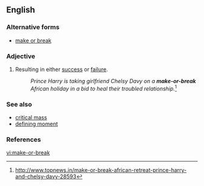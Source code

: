 ==English==
===Alternative forms===
* [[make or break]]
===Adjective===
{{en-adj|head=[[make]]-[[or]]-[[break]]|?}} {{uncountable}}

# Resulting in either [[success]] or [[failure]].
#:''Prince Harry is taking girlfriend Chelsy Davy on a '''make-or-break''' African holiday in a bid to heal their troubled relationship.''<ref>http://www.topnews.in/make-or-break-african-retreat-prince-harry-and-chelsy-davy-28593</ref>

===See also===
* [[critical mass]]
* [[defining moment]]

===References===
<references/>

[[vi:make-or-break]]
